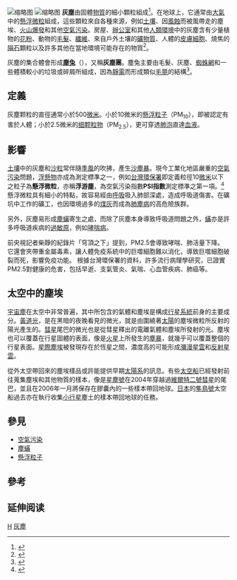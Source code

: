 [[File:Dust_on_a_wooden_bookshelf.jpg|缩略图]]
[[File:Dusty_electrical_wires.jpg|缩略图]]
'''灰塵'''由固體[[物質|物質]]的細小顆粒組成<ref>{{cite dictionary |url=https://www.merriam-webster.com/dictionary/dust |title=Dust |dictionary=[[Merriam-Webster|Merriam-Webster]] |dead-url=no |archive-url= https://web.archive.org/web/20170314063329/https://www.merriam-webster.com/dictionary/dust |archive-date= 2017-03-14 }}</ref>。在地球上，它通常由[[大氣|大氣]]中的[[懸浮微粒|懸浮微粒]]組成，這些顆粒來自各種來源，例如[[土壤|土壤]]、因[[風蝕|風蝕]]而被風帶走的塵埃、[[火山爆發|火山爆發]]和其他[[空氣污染|空氣污染]]。房屋、[[辦公室|辦公室]]和其他[[建成環境|人類環境]]中的灰塵含有少量植物的[[花粉|花粉]]、動物的[[毛髮|毛髮]]、[[纖維|纖維]]、來自戶外土壤的[[礦物質|礦物質]]、人體的[[皮膚|皮膚]][[細胞|細胞]]、燒焦的[[隕石|隕石]]顆粒以及許多其他在當地環境可能存在的物質<ref>{{cite book |first=Kathleen |last=Hess-Kosa |year=2002 |title=Indoor Air Quality: sampling methodologies |page=216 |publisher=CRC Press}}</ref>。

灰塵的集合體會形成'''[[塵兔|塵兔]]'''（{{Lang-en|Dust bunny}}），又稱'''灰塵團'''。塵兔主要由毛髮、灰塵、[[蜘蛛網|蜘蛛網]]和一些體積較小的垃圾或碎屑所組成，因為[[靜電|靜電]]而形成類似[[毛氈|毛氈]]的結構<ref>{{cite news |url=https://www.chinatimes.com/realtimenews/20150208001826-260405?chdtv |author=楊婕 |title=地板上的灰塵團 怎麼來的？ |publisher=《中國時報》 |accessdate=2019-07-03 |date=2015-02-08 |archive-date=2021-04-18 |archive-url=https://web.archive.org/web/20210418075114/https://www.chinatimes.com/realtimenews/20150208001826-260405?chdtv |dead-url=no }}</ref>。

== 定義 ==
灰塵颗粒的直徑通常小於500[[微米|微米]]。小於10微米的[[懸浮粒子|懸浮粒子]]（PM<sub>10</sub>），即被認定有害於人體；小於2.5微米的[[细颗粒物|细颗粒物]]（PM<sub>2.5</sub>），更可穿透[[肺泡|肺泡]]直達[[血液|血液]]。

== 影響 ==
[[土壤|土壤]]中的灰塵和[[沙粒|沙粒]]常伴隨[[季風|季風]]的吹拂，產生[[沙塵暴|沙塵暴]]。現今工業化地區嚴重的[[空氣污染|空氣污染]]問題，[[浮懸物|浮懸物]]亦成為測定標準之一，例如[[台灣|台灣]][[行政院環境保護署|環保署]]即定義粒徑10[[微米|微米]]以下之粒子為'''懸浮微粒'''，亦稱'''浮游塵'''，為空氣污染指數'''PSI指數'''測定標準之第一項。<ref>{{cite web |url=http://taqm.epa.gov.tw/emc/html/b0202.htm |title=存档副本 |accessdate=2007-10-24 |deadurl=yes |archiveurl=https://web.archive.org/web/20071019011703/http://taqm.epa.gov.tw/emc/html/b0202.htm |archivedate=2007-10-19 }}</ref>懸浮微粒具有細小的特點，故容易經由[[呼吸|呼吸]]吸入肺部深處，造成呼吸道傷害。在礦坑中工作的礦工，也因環境過多的[[煤灰|煤灰]]而成為[[肺塵病|肺塵病]]的高危險族群。

另外，灰塵易形成[[塵蟎|塵蟎]]寄生之處，而除了灰塵本身導致呼吸道問題之外，[[蟎|蟎]]亦是許多呼吸道疾病的[[過敏原|過敏原]]，例如[[哮喘病|哮喘病]]。

前央視記者柴靜的紀錄片「穹頂之下」提到，PM2.5會導致哮喘、肺活量下降。它還會夾帶重金屬毒素，讓人體免疫系統中的巨噬細胞難以消化，導致巨噬細胞破裂而死，影響免疫功能。
根據台灣環保署的資料，許多流行病理學研究，已證實PM2.5對健康的危害，包括早逝、支氣管炎、氣喘、心血管疾病、肺癌等。

== 太空中的塵埃 ==
[[宇宙塵|宇宙塵]]在太空中非常普遍，其中所包含的氣體和塵埃是構成[[行星系統|行星系統]]前身的主要成分。[[黃道光|黃道光]]，是在黑暗的夜晚看見的微光，就是由圍繞著[[太陽|太陽]]的塵埃微粒所反射的陽光產生的。[[彗星|彗星]]尾巴的微光也是從彗星釋出的電離氣體和塵埃所發射的光。塵埃也可以覆蓋在行星固體的表面，像是[[火星|火星]]上所發生的[[塵暴|塵暴]]，就幾乎可以覆蓋整個的行星表面。[[星際塵埃|星際塵埃]]被發現存在於恆星之間，濃度高的可能形成[[瀰漫星雲|瀰漫星雲]]和[[反射星雲|反射星雲]]。

從外太空帶回來的塵埃樣品或許能提供早期[[太陽系|太陽系]]的訊息。有些[[太空船|太空船]]已經發射前往蒐集塵埃和其他物質的樣本，像是[[星塵號|星塵號]]在2004年穿越過[[維爾特二號|維爾特二號]][[彗星|彗星]]的尾巴，並且在2006年一月將保存在膠囊內的一些樣本帶回地球。[[日本|日本]]的[[隼鳥號|隼鳥號]]太空船過去亦在執行收集[[小行星25143|小行星]]塵土的樣本帶回地球的任務。

== 參見 ==
* [[空氣污染|空氣污染]]
* [[塵蟎|塵蟎]]
* [[懸浮粒子|懸浮粒子]]

== 參考 ==
{{reflist}}

== 延伸阅读 ==
{{Wikisource further reading}}

{{暖通空調}}
{{Authority control}}
[[Category:空氣污染|H]]
[[Category:灰塵|]]